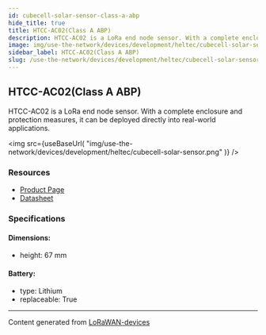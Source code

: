 ```yaml
---
id: cubecell-solar-sensor-class-a-abp
hide_title: true
title: HTCC-AC02(Class A ABP)
description: HTCC-AC02 is a LoRa end node sensor. With a complete enclosure and protection measures, it can be deployed directly into real-world applications.
image: img/use-the-network/devices/development/heltec/cubecell-solar-sensor.png
sidebar_label: HTCC-AC02(Class A ABP)
slug: /use-the-network/devices/development/heltec/cubecell-solar-sensor-class-a-abp
---
```



## HTCC-AC02(Class A ABP)

HTCC-AC02 is a LoRa end node sensor. With a complete enclosure and protection measures, it can be deployed directly into real-world applications.

<img
src={useBaseUrl(
"img/use-the-network/devices/development/heltec/cubecell-solar-sensor.png"
)}
/>

### Resources

- [Product Page](https://heltec.org/project/htcc-ac02/)
- [Datasheet](https://heltec.org/project/htcc-ac02/#1552557147424-7f1ec-5c652144-e1d60c7e-82e5)

### Specifications

#### Dimensions:
- height: 67 mm
#### Battery: 
- type: Lithium
- replaceable: True



---
Content generated from [LoRaWAN-devices](https://github.com/TheThingsNetwork/lorawan-devices)